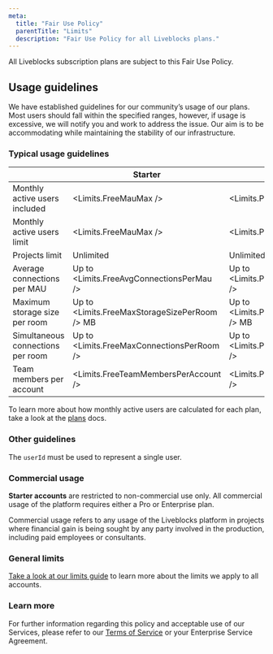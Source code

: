 ```yaml
---
meta:
  title: "Fair Use Policy"
  parentTitle: "Limits"
  description: "Fair Use Policy for all Liveblocks plans."
---
```


All Liveblocks subscription plans are subject to this Fair Use Policy.

## Usage guidelines

We have established guidelines for our community’s usage of our plans. Most
users should fall within the specified ranges, however, if usage is excessive,
we will notify you and work to address the issue. Our aim is to be accommodating
while maintaining the stability of our infrastructure.

### Typical usage guidelines

|                                   | Starter                                       | Pro                                          | Enterprise |
| --------------------------------- | --------------------------------------------- | -------------------------------------------- | ---------- |
| Monthly active users included     | <Limits.FreeMauMax />                         | <Limits.ProMauMin />                         | Custom     |
| Monthly active users limit        | <Limits.FreeMauMax />                         | <Limits.ProMauMax />                         | Unlimited  |
| Projects limit                    | Unlimited                                     | Unlimited                                    | Unlimited  |
| Average connections per MAU       | Up to <Limits.FreeAvgConnectionsPerMau />     | Up to <Limits.ProAvgConnectionsPerMau />     | Custom     |
| Maximum storage size per room     | Up to <Limits.FreeMaxStorageSizePerRoom /> MB | Up to <Limits.ProMaxStorageSizePerRoom /> MB | Custom     |
| Simultaneous connections per room | Up to <Limits.FreeMaxConnectionsPerRoom />    | Up to <Limits.ProMaxConnectionsPerRoom />    | Custom     |
| Team members per account          | <Limits.FreeTeamMembersPerAccount />          | <Limits.ProTeamMembersPerAccount />          | Custom     |

To learn more about how monthly active users are calculated for each plan, take
a look at the [plans](/docs/platform/plans) docs.

### Other guidelines

The `userId` must be used to represent a single user.

### Commercial usage

**Starter accounts** are restricted to non-commercial use only. All commercial
usage of the platform requires either a Pro or Enterprise plan.

Commercial usage refers to any usage of the Liveblocks platform in projects
where financial gain is being sought by any party involved in the production,
including paid employees or consultants.

### General limits

[Take a look at our limits guide](/docs/platform/limits) to learn more about the
limits we apply to all accounts.

### Learn more

For further information regarding this policy and acceptable use of our
Services, please refer to our [Terms of Service](/terms) or your Enterprise
Service Agreement.
